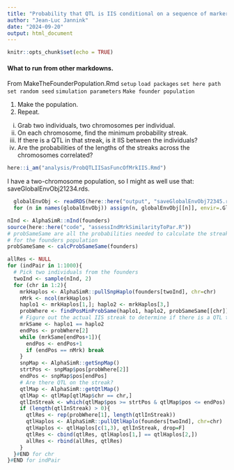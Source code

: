```yaml
---
title: "Probability that QTL is IIS conditional on a sequence of marker IIS"
author: "Jean-Luc Jannink"
date: "2024-09-20"
output: html_document
---
```


```r
knitr::opts_chunk$set(echo = TRUE)
```

#### What to run from other markdowns.  
From MakeTheFounderPopulation.Rmd
`setup`
`load packages`
`set here path`
`set random seed`
`simulation parameters`
`Make founder population`

1. Make the population.  
2. Repeat.  
  i. Grab two individuals, two chromosomes per individual.  
  ii. On each chromosome, find the minimum probability streak.  
  iii. If there is a QTL in that streak, is it IIS between the individuals?  
  iv. Are the probabilities of the lengths of the streaks across the chromosomes correlated?  

```r
here::i_am("analysis/ProbQTLIISasFuncOfMrkIIS.Rmd")
```

I have a two-chromosome population, so I might as well use that: saveGlobalEnvObj21234.rds.  
```r
  globalEnvObj <- readRDS(here::here("output", "saveGlobalEnvObj72345.rds"))
  for (n in names(globalEnvObj)) assign(n, globalEnvObj[[n]], envir=.GlobalEnv)
```



```r
nInd <- AlphaSimR::nInd(founders)
source(here::here("code", "assessIndMrkSimilarityToPar.R"))
# probSameSame are all the probabilities needed to calculate the streak probability
# for the founders population
probSameSame <- calcProbSameSame(founders)

allRes <- NULL
for (indPair in 1:1000){
  # Pick two individuals from the founders
  twoInd <- sample(nInd, 2)
  for (chr in 1:2){
    mrkHaplos <- AlphaSimR::pullSnpHaplo(founders[twoInd], chr=chr)
    nMrk <- ncol(mrkHaplos)
    haplo1 <- mrkHaplos[1,]; haplo2 <- mrkHaplos[3,]
    probWhere <- findPosMinProbSame(haplo1, haplo2, probSameSame[[chr]])
    # Figure out the actual IIS streak to determine if there is a QTL there
    mrkSame <- haplo1 == haplo2
    endPos <- probWhere[2]
    while (mrkSame[endPos+1]){
      endPos <- endPos+1
      if (endPos == nMrk) break
    }
    snpMap <- AlphaSimR::getSnpMap()
    strtPos <- snpMap$pos[probWhere[2]]
    endPos <- snpMap$pos[endPos]
    # Are there QTL on the streak?
    qtlMap <- AlphaSimR::getQtlMap()
    qtlMap <- qtlMap[qtlMap$chr == chr,]
    qtlInStreak <- which(qtlMap$pos >= strtPos & qtlMap$pos <= endPos)
    if (length(qtlInStreak) > 0){
      qtlRes <- rep(probWhere[1], length(qtlInStreak))
      qtlHaplos <- AlphaSimR::pullQtlHaplo(founders[twoInd], chr=chr)
      qtlHaplos <- qtlHaplos[c(1,3), qtlInStreak, drop=F]
      qtlRes <- cbind(qtlRes, qtlHaplos[1,] == qtlHaplos[2,])
      allRes <- rbind(allRes, qtlRes)
    }
  }#END for chr
}#END for indPair
```

